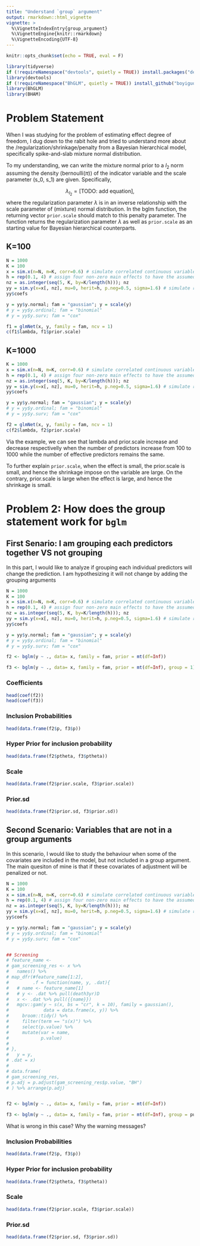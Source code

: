 ```yaml
---
title: "Understand `group` argument"
output: rmarkdown::html_vignette
vignette: >
  %\VignetteIndexEntry{group_argument}
  %\VignetteEngine{knitr::rmarkdown}
  %\VignetteEncoding{UTF-8}
---
```


```r
knitr::opts_chunk$set(echo = TRUE, eval = F)

library(tidyverse)
if (!requireNamespace("devtools", quietly = TRUE)) install.packages("devtools")
library(devtools)
if (!requireNamespace("BhGLM", quietly = TRUE)) install_github("boyiguo1/BhGLM@spline")
library(BhGLM)
library(BHAM)
```

# Problem Statement

When I was studying for the problem of estimating effect degree of freedom, I dug down to the rabit hole and tried to understand more about the /regularization/shrinkage/penalty from a Bayesian hierarchical model, specifically spike-and-slab mixture normal distribution.

To my understanding, we can write the mixture normal prior to a $l_2$ norm assuming the density (bernoulli($\pi$)) of the indicator variable and the scale parameter (s_0, s_1) are given. Specifically, 

$$
\lambda_{l_2} = \text{[TODO: add equation]},
$$
where the regularization parameter $\lambda$ is in an inverse relationship with the scale parameter of (mixture) normal distribution. In the bglm function, the returning vector `prior.scale` should match to this penalty parameter. The function returns the regularization parameter $\lambda$ as well as `prior.scale` as an starting value for Bayesian hierarchical counterparts.

## K=100
```r
N = 1000
K = 100
x = sim.x(n=N, m=K, corr=0.6) # simulate correlated continuous variables  
h = rep(0.1, 4) # assign four non-zero main effects to have the assumed heritabilty 
nz = as.integer(seq(5, K, by=K/length(h))); nz
yy = sim.y(x=x[, nz], mu=0, herit=h, p.neg=0.5, sigma=1.6) # simulate responses
yy$coefs

y = yy$y.normal; fam = "gaussian"; y = scale(y)
# y = yy$y.ordinal; fam = "binomial"
# y = yy$y.surv; fam = "cox" 

f1 = glmNet(x, y, family = fam, ncv = 1) 
c(f1$lambda, f1$prior.scale)
```

## K=1000
```r
K = 1000
x = sim.x(n=N, m=K, corr=0.6) # simulate correlated continuous variables  
h = rep(0.1, 4) # assign four non-zero main effects to have the assumed heritabilty 
nz = as.integer(seq(5, K, by=K/length(h))); nz
yy = sim.y(x=x[, nz], mu=0, herit=h, p.neg=0.5, sigma=1.6) # simulate responses
yy$coefs

y = yy$y.normal; fam = "gaussian"; y = scale(y)
# y = yy$y.ordinal; fam = "binomial"
# y = yy$y.surv; fam = "cox" 

f2 = glmNet(x, y, family = fam, ncv = 1) 
c(f2$lambda, f2$prior.scale)
```


Via the example, we can see that lambda and prior.scale increase and decrease respectivelly when the number of predictors increase from 100 to 1000 while the number of effective predictors remains the same.


To further explain `prior.scale`, when the effect is small, the prior.scale is small, and hence the shrinkage impose on the variable are large. On the contrary, prior.scale is large when the effect is large, and hence the shrinkage is small.


# Problem 2: How does the group statement work for `bglm`

## First Senario: I am grouping each predictors together VS not grouping
In this part, I would like to analyze if grouping each individual predictors will change the prediction. I am hypothesizing it will not change by adding the grouping arguments

```r
N = 1000
K = 100
x = sim.x(n=N, m=K, corr=0.6) # simulate correlated continuous variables  
h = rep(0.1, 4) # assign four non-zero main effects to have the assumed heritabilty 
nz = as.integer(seq(5, K, by=K/length(h))); nz
yy = sim.y(x=x[, nz], mu=0, herit=h, p.neg=0.5, sigma=1.6) # simulate responses
yy$coefs

y = yy$y.normal; fam = "gaussian"; y = scale(y)
# y = yy$y.ordinal; fam = "binomial"
# y = yy$y.surv; fam = "cox" 

f2 <- bglm(y ~ ., data= x, family = fam, prior = mt(df=Inf))

f3 <- bglm(y ~ ., data= x, family = fam, prior = mt(df=Inf), group = 1)
```


### Coefficients
```r
head(coef(f2))
head(coef(f3))
```

### Inclusion Probabilities
```r
head(data.frame(f2$p, f3$p))
```

### Hyper Prior for inclusion probability
```r
head(data.frame(f2$ptheta, f3$ptheta))
```

### Scale

```r
head(data.frame(f2$prior.scale, f3$prior.scale))
```

### Prior.sd
```r
head(data.frame(f2$prior.sd, f3$prior.sd))
```


## Second Scenario: Variables that are not in a group arguments
In this scenario, I would like to study the behaviour when some of the covariates are included in the model, but not included in a group argument. The main quesiton of mine is that if these covariates of adjustment will be penalized or not.

```r
N = 1000
K = 100
x = sim.x(n=N, m=K, corr=0.6) # simulate correlated continuous variables  
h = rep(0.1, 4) # assign four non-zero main effects to have the assumed heritabilty 
nz = as.integer(seq(5, K, by=K/length(h))); nz
yy = sim.y(x=x[, nz], mu=0, herit=h, p.neg=0.5, sigma=1.6) # simulate responses
yy$coefs

y = yy$y.normal; fam = "gaussian"; y = scale(y)
# y = yy$y.ordinal; fam = "binomial"
# y = yy$y.surv; fam = "cox" 


## Screening
# feature_name <- 
# gam_screening_res <- x %>% 
#   names() %>% 
# map_dfr(#feature_name[1:2],
#         .f = function(name, y, .dat){
#   # name <- feature_name[1]
#   # y <- .dat %>% pull(death3yr)D
#   x <- .dat %>% pull({{name}})
#   mgcv::gam(y ~ s(x, bs = "cr", k = 10), family = gaussian(),
#             data = data.frame(x, y)) %>% 
#     broom::tidy() %>% 
#     filter(term == "s(x)") %>% 
#     select(p.value) %>% 
#     mutate(var = name,
#            p.value)
#   
# },
#   y = y,
# .dat = x)
# 
# data.frame(
# gam_screening_res,
# p.adj = p.adjust(gam_screening_res$p.value, "BH")
# ) %>% arrange(p.adj)


f2 <- bglm(y ~ ., data= x, family = fam, prior = mt(df=Inf))

f3 <- bglm(y ~ ., data= x, family = fam, prior = mt(df=Inf), group = purrr::map(5:K, ~.x))
```

What is wrong in this case? Why the warning messages?


### Inclusion Probabilities
```r
head(data.frame(f2$p, f3$p))
```

### Hyper Prior for inclusion probability
```r
head(data.frame(f2$ptheta, f3$ptheta))
```

### Scale

```r
head(data.frame(f2$prior.scale, f3$prior.scale))
```

### Prior.sd
```r
head(data.frame(f2$prior.sd, f3$prior.sd))
```


